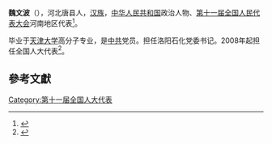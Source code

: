 {{Otheruses| 魏文波 (少將)}}
'''魏文波'''（{{bd|1951年||}}），河北唐县人，[[汉族|汉族]]，[[中华人民共和国|中华人民共和国]]政治人物、[[第十一届全国人民代表大会|第十一届全国人民代表大会]]河南地区代表<ref>{{cite web|author=新华网|title=第十一届全国人大代表|url=http://news.xinhuanet.com/ziliao/2008-03/03/content_7708230.htm?node=36628|publisher=新华网|accessdate=2014-01-07|archive-date=2014-01-10|archive-url=https://web.archive.org/web/20140110211415/http://news.xinhuanet.com/ziliao/2008-03/03/content_7708230.htm?node=36628|dead-url=no}}</ref>。

毕业于[[天津大学|天津大学]]高分子专业，是[[中共|中共]]党员。担任洛阳石化党委书记。2008年起担任全国人大代表<ref>{{cite news|title=全国人大代表信息-魏文波|url= http://210.82.31.1:8084/delegate/viewDelegate.action?dbid=111545|accessdate=2013-04-05|newspaper=全国人大网|archive-url=https://web.archive.org/web/20140505052650/http://www.npc.gov.cn/delegate/viewDelegate.action?dbid=111545|archive-date=2014-05-05|dead-url=yes}}</ref>。

==參考文獻==
{{reflist}}
[[Category:第十一届全国人大代表|Category:第十一届全国人大代表]]